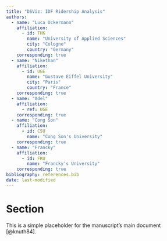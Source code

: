 ```yaml
---
title: "DSViz: IDF Ridership Analysis"
authors:
  - name: "Luca Uckermann"
    affiliation:
      - id: THK
        name: "University of Applied Sciences"
        city: "Cologne"
        country: "Germany"
    corresponding: true
  - name: "Nikethan"
    affiliation:
      - id: UGE
        name: "Gustave Eiffel University"
        city: "Paris"
        country: "France"
    corresponding: true
  - name: "Adel"
    affiliation:
      - ref: UGE
    corresponding: true
  - name: "Cong Son"
    affiliation:
      - id: CSU
        name: "Cong Son's University"
    corresponding: true
  - name: "Francky"
    affiliation:
      - id: FRU
        name: "Francky's University"
    corresponding: true
bibliography: references.bib
date: last-modified
---
```


# Section
This is a simple placeholder for the manuscript's main document [@knuth84].
